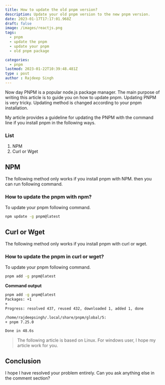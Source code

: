 ```yaml
---
title: How to update the old pnpm version?
description: Update your old pnpm version to the new pnpm version.
date: 2023-01-17T17:17:01.968Z
draft: false
image: /images/reactjs.png
tags:
  - pnpm
  - update the pnpm
  - update your pnpm
  - old pnpm package

categories:
  - pnpm
lastmod: 2023-01-22T10:39:48.481Z
type : post
author : Rajdeep Singh
---
```



Now day PNPM is a popular node.js package manager. The main purpose of writing this article is to guide you on how to update pnpm. Updating PNPM is very tricky. Updating method is changed according to your pnpm installation. 

My article provides a guideline for updating the PNPM with the command line if you install pnpm in the following ways.

### List
1. NPM 
2. Curl or Wget

## NPM
The following method only works if you install pnpm with NPM. then you can run following command.


### How to update the pnpm with npm?
To update your pnpm following command.

```bash
npm update -g pnpm@latest
```

## Curl or Wget
The following method only works if you install pnpm with curl or wget.

### How to update the pnpm in curl or wget?
To update your pnpm following command.

```bash
pnpm add -g pnpm@latest
```
**Command output**

```bash
pnpm add -g pnpm@latest
Packages: +1
+
Progress: resolved 437, reused 432, downloaded 1, added 1, done

/home/rajdeepsingh/.local/share/pnpm/global/5:
+ pnpm 7.25.0

Done in 48.6s

```

<Blockquote color="pink">
The following article is based on Linux. For windows user, I hope my article work for you. 
</Blockquote>

## Conclusion
I hope I have resolved your problem entirely. Can you ask anything else in the comment section?
